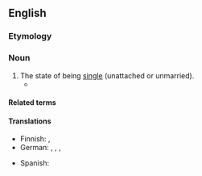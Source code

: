 ==English==

===Etymology===
{{suffix|en|single|hood}}

===Noun===
{{en-noun|-}}

# The state of being [[single]] (unattached or unmarried).
#* {{quote-book|en |year=1994 |title=Tradition and change in the Asian family |author=Lee-Jay Cho, Motoo Yada |page=116|ISBN=|passage=Having had a nonarranged marriage was found to be associated with favorable attitudes toward '''singlehood'''. }}

====Related terms====
{{rel3|en|
|single
|singlism
|singlist
}}

====Translations====
{{trans-top|The state of being single}}
* Finnish: {{t+|fi|naimattomuus}}, {{t|fi|sinkkuus}}
* German: {{t|de|Alleinleben|n}}, {{t+|de|Singledasein|n}}, {{t|de|Singleleben|n}}, {{t|de|Unverpartnertsein|n}}
{{trans-mid}}
* Spanish: {{t|es|soltería|f}}
{{trans-bottom}}